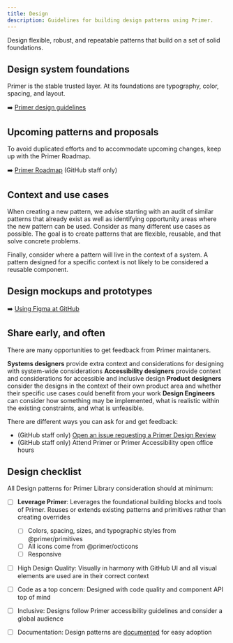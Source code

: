 ```yaml
---
title: Design
description: Guidelines for building design patterns using Primer.
---
```


Design flexible, robust, and repeatable patterns that build on a set of solid foundations.

## Design system foundations

Primer is the stable trusted layer. At its foundations are typography, color, spacing, and layout.

➡️ [Primer design guidelines](/)

## Upcoming patterns and proposals

To avoid duplicated efforts and to accommodate upcoming changes, keep up with the Primer Roadmap.

➡️ [Primer Roadmap](https://github.com/orgs/github/projects/2759/views/29) (GitHub staff only)

## Context and use cases

When creating a new pattern, we advise starting with an audit of similar patterns that already exist as well as identifying opportunity areas where the new pattern can be used. Consider as many different use cases as possible. The goal is to create patterns that are flexible, reusable, and that solve concrete problems.

Finally, consider where a pattern will live in the context of a system. A pattern designed for a specific context is not likely to be considered a reusable component.

## Design mockups and prototypes

➡️ [Using Figma at GitHub](/guides/figma)

## Share early, and often

There are many opportunities to get feedback from Primer maintaners. 

**Systems designers** provide extra context and considerations for designing with system-wide considerations
**Accessibility designers** provide context and considerations for accessible and inclusive design
**Product designers** consider the designs in the context of their own product area and whether their specific use cases could benefit from your work
**Design Engineers** can consider how something may be implemented, what is realistic within the existing constraints, and what is unfeasible.

There are different ways you can ask for and get feedback:

- (GitHub staff only) [Open an issue requesting a Primer Design Review](https://github.com/github/primer/#need-a-primer-pattern-or-octicon-)
- (GitHub staff only) Attend Primer or Primer Accessibility open office hours

## Design checklist

All Design patterns for Primer Library consideration should at minimum:

- [ ] **Leverage Primer**: Leverages the foundational building blocks and tools of Primer. Reuses or extends existing patterns and primitives rather than creating overrides 
    - [ ] Colors, spacing, sizes, and typographic styles from @primer/primitives
    - [ ] All icons come from @primer/octicons
    - [ ] Responsive
- [ ] High Design Quality: Visually in harmony with GitHub UI and all visual elements are used are in their correct context
- [ ] Code as a top concern: Designed with code quality and component API top of mind
- [ ] Inclusive: Designs follow Primer accessibility guidelines and consider a global audience 
- [ ] Documentation: Design patterns are [documented](https://primer.style/design/guides/contribute/documentation) for easy adoption
  
